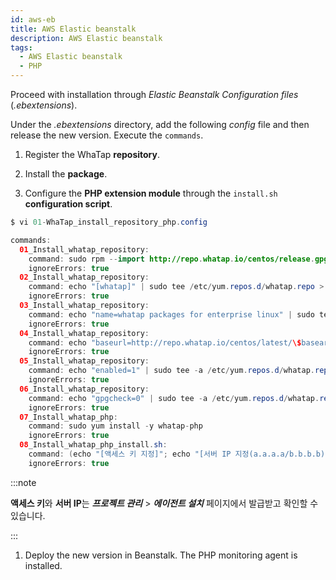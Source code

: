 ```yaml
---
id: aws-eb
title: AWS Elastic beanstalk
description: AWS Elastic beanstalk
tags:
  - AWS Elastic beanstalk
  - PHP
---
```


Proceed with installation through _Elastic Beanstalk Configuration files_ (_.ebextensions_). 

Under the _.ebextensions_ directory, add the following _config_ file and then release the new version. Execute the `commands`.

1.  Register the WhaTap **repository**. 

2.  Install the **package**.

3.  Configure the **PHP extension module** through the `install.sh` **configuration script**.

```java title=SH
$ vi 01-WhaTap_install_repository_php.config

commands:
  01_Install_whatap_repository:
    command: sudo rpm --import http://repo.whatap.io/centos/release.gpg
    ignoreErrors: true
  02_Install_whatap_repository:
    command: echo "[whatap]" | sudo tee /etc/yum.repos.d/whatap.repo > /dev/null
    ignoreErrors: true
  03_Install_whatap_repository:
    command: echo "name=whatap packages for enterprise linux" | sudo tee -a /etc/yum.repos.d/whatap.repo > /dev/null
    ignoreErrors: true
  04_Install_whatap_repository:
    command: echo "baseurl=http://repo.whatap.io/centos/latest/\$basearch" | sudo tee -a /etc/yum.repos.d/whatap.repo > /dev/null
    ignoreErrors: true
  05_Install_whatap_repository:
    command: echo "enabled=1" | sudo tee -a /etc/yum.repos.d/whatap.repo > /dev/null
    ignoreErrors: true
  06_Install_whatap_repository:
    command: echo "gpgcheck=0" | sudo tee -a /etc/yum.repos.d/whatap.repo > /dev/null
    ignoreErrors: true
  07_Install_whatap_php:
    command: sudo yum install -y whatap-php
    ignoreErrors: true
  08_Install_whatap_php_install.sh:
    command: (echo "[액세스 키 지정]"; echo "[서버 IP 지정(a.a.a.a/b.b.b.b)")| sudo /usr/whatap/php/install.sh
    ignoreErrors: true
```

  :::note

  **액세스 키**와 **서버 IP**는 **_프로젝트 관리_** > **_에이전트 설치_** 페이지에서 발급받고 확인할 수 있습니다.

  :::

1.  Deploy the new version in Beanstalk. The PHP monitoring agent is installed.
